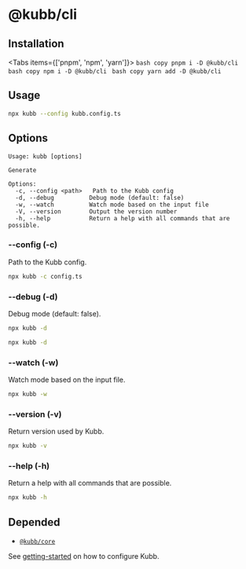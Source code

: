 
# @kubb/cli

## Installation

<Tabs items={['pnpm', 'npm', 'yarn']}>
  <Tab>
    ```bash copy
    pnpm i -D @kubb/cli
    ```
  </Tab>
    <Tab>
    ```bash copy
    npm i -D @kubb/cli
    ```
  </Tab>
    <Tab>
    ```bash copy
    yarn add -D @kubb/cli
    ```
  </Tab>
</Tabs>

## Usage

```sh copy
npx kubb --config kubb.config.ts
```

## Options

```mdx
Usage: kubb [options]

Generate

Options:
  -c, --config <path>   Path to the Kubb config
  -d, --debug          Debug mode (default: false)
  -w, --watch          Watch mode based on the input file
  -V, --version        Output the version number
  -h, --help           Return a help with all commands that are possible.
```

### --config (-c)

Path to the Kubb config.

```sh copy
npx kubb -c config.ts
```

### --debug (-d)

Debug mode (default: false).

```sh copy
npx kubb -d
```

```sh copy
npx kubb -d
```

### --watch (-w)

Watch mode based on the input file.

```sh copy
npx kubb -w
```

### --version (-v)

Return version used by Kubb.

```sh copy
npx kubb -v
```

### --help (-h)

Return a help with all commands that are possible.

```sh copy
npx kubb -h
```

## Depended

- [`@kubb/core`](/docs/usage/core)

See [getting-started](/docs/getting-started) on how to configure Kubb.
